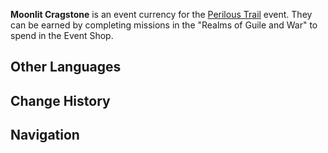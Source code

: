 {{Item Infobox
|id           = 000140
|image        = Item Moonlit Cragstone.png
|type         = Event Items
|group        = Event Currencies
|event        = Perilous Trail/Event
|rarity       = 4
|description  = A stone that gives off a strange radiance. It can only be found in a separate part of The Chasm, and its origins and composition are both unknown. However, it has strange and unique properties: When it falls, it maintains a regular shape and its cross-section still keeps its mirrored sheen. Those of these rocks that are older may have witnessed that ancient battle.<br />These stones can be exchanged for treasures during "Perilous Trail."
|source1      = [[Perilous Trail/Event|Perilous Trail]] Event
}}
'''Moonlit Cragstone''' is an event currency for the [[Perilous Trail/Event|Perilous Trail]] event. They can be earned by completing missions in the "Realms of Guile and War" to spend in the Event Shop.

==Other Languages==
{{Other Languages
|en      = Moonlit Cragstone
|zhs     = 幽蕴砺石
|zhs_rm  = Yōuyùn Lìshí
|zht     = 幽蘊礪石
|zht_rm  = Yōuyùn Lìshí
|zh_tl   = 
|ja      = 幽々たる砥石
|ja_rm   = Yuuyuu-taru Toishi
|ja_tl   = Dark Whetstone
|ko      = 그윽한 숫돌
|ko_rm   = Geueukan Suttol
|ko_tl   = Secluded Whetstone
|es      = Piedra de la hondonada
|es_tl   = 
|fr      = Pierre des crevasses
|fr_tl   = Stone of Crevasses
|ru      = Камень лунного сияния
|ru_tl   = 
|th      = Moonlit Cragstone
|vi      = U Uẩn Thạch
|vi_tl   = 
|de      = Mondscheinstein
|de_tl   = Moonlight Stone
|id      = Moonlit Cragstone
|pt      = Pedra do Brilho Lunar
|pt_tl   = 
}}

==Change History==
{{Change History|2.7}}

==Navigation==
{{Currency Navbox|Event}}